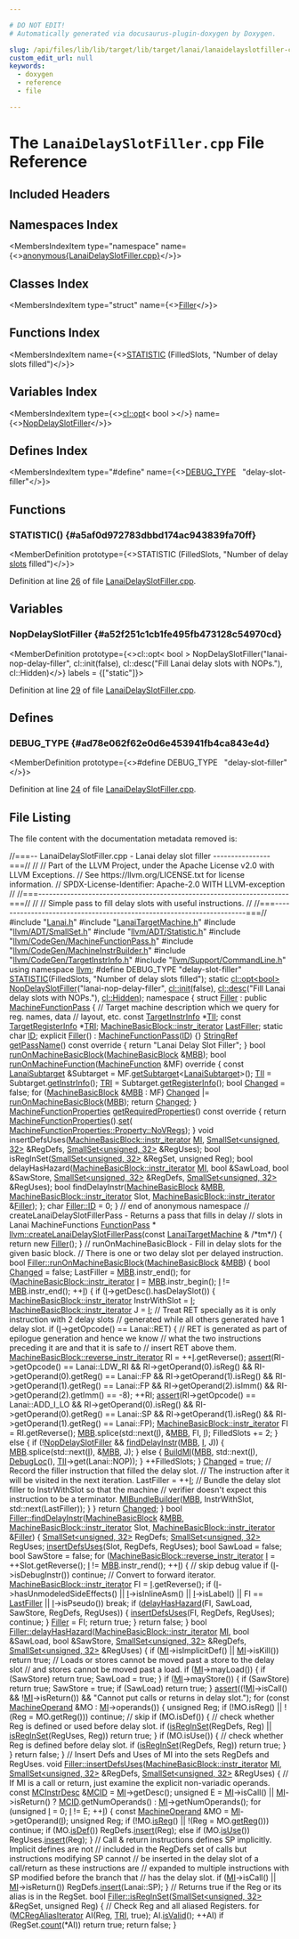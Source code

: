 ```yaml
---

# DO NOT EDIT!
# Automatically generated via docusaurus-plugin-doxygen by Doxygen.

slug: /api/files/lib/lib/target/lib/target/lanai/lanaidelayslotfiller-cpp
custom_edit_url: null
keywords:
  - doxygen
  - reference
  - file

---
```





# The `LanaiDelaySlotFiller.cpp` File Reference

<DoxygenPage pluginConfig={pluginConfig}>



## Included Headers

<IncludesList>
<IncludesListItem
  filePath="Lanai.h"
  permalink="/docs/api/files/lib/lib/target/lib/target/lanai/lanai-h"
  isLocal="true" />
<IncludesListItem
  filePath="LanaiTargetMachine.h"
  permalink="/docs/api/files/lib/lib/target/lib/target/lanai/lanaitargetmachine-h"
  isLocal="true" />
<IncludesListItem
  filePath="llvm/ADT/SmallSet.h"
  permalink="/docs/api/files/include/include/llvm/include/llvm/adt/smallset-h"
  isLocal="true" />
<IncludesListItem
  filePath="llvm/ADT/Statistic.h"
  permalink="/docs/api/files/include/include/llvm/include/llvm/adt/statistic-h"
  isLocal="true" />
<IncludesListItem
  filePath="llvm/CodeGen/MachineFunctionPass.h"
  permalink="/docs/api/files/include/include/llvm/include/llvm/codegen/machinefunctionpass-h"
  isLocal="true" />
<IncludesListItem
  filePath="llvm/CodeGen/MachineInstrBuilder.h"
  permalink="/docs/api/files/include/include/llvm/include/llvm/codegen/machineinstrbuilder-h"
  isLocal="true" />
<IncludesListItem
  filePath="llvm/CodeGen/TargetInstrInfo.h"
  permalink="/docs/api/files/include/include/llvm/include/llvm/codegen/targetinstrinfo-h"
  isLocal="true" />
<IncludesListItem
  filePath="llvm/Support/CommandLine.h"
  permalink="/docs/api/files/include/include/llvm/include/llvm/support/commandline-h"
  isLocal="true" />
</IncludesList>

## Namespaces Index

<MembersIndex>

<MembersIndexItem
  type="namespace"
  name={<><a href="/docs/api/namespaces/anonymous-lanaidelayslotfiller-cpp-">anonymous&#123;LanaiDelaySlotFiller.cpp&#125;</a></>}>
</MembersIndexItem>

</MembersIndex>

## Classes Index

<MembersIndex>

<MembersIndexItem
  type="struct"
  name={<><a href="/docs/api/structs/anonymous-namespace-lanaidelayslotfiller-cpp-/filler">Filler</a></>}>
</MembersIndexItem>

</MembersIndex>

## Functions Index

<MembersIndex>

<MembersIndexItem
  name={<><a href="#a5af0d972783dbbd174ac943839fa70ff">STATISTIC</a> (FilledSlots, &quot;Number of delay slots filled&quot;)</>}>
</MembersIndexItem>

</MembersIndex>

## Variables Index

<MembersIndex>

<MembersIndexItem
  type={<><a href="/docs/api/classes/llvm/cl/opt">cl::opt</a>&lt; bool &gt;</>}
  name={<><a href="#a52f251c1cb1fe495fb473128c54970cd">NopDelaySlotFiller</a></>}>
</MembersIndexItem>

</MembersIndex>

## Defines Index

<MembersIndex>

<MembersIndexItem
  type="#define"
  name={<><a href="#ad78e062f62e0d6e453941fb4ca843e4d">DEBUG&#95;TYPE</a>&nbsp;&nbsp;&nbsp;&quot;delay-slot-filler&quot;</>}>
</MembersIndexItem>

</MembersIndex>


<SectionDefinition>

## Functions

### STATISTIC() {#a5af0d972783dbbd174ac943839fa70ff}

<MemberDefinition
  prototype={<>STATISTIC (FilledSlots, &quot;Number of delay <a href="/docs/api/files/lib/lib/codegen/stackcoloring-cpp/#ad95860b0cf8da9d86f5683f19fafbb32">slots</a> filled&quot;)</>}>

Definition at line <a href="#l00026">26</a> of file <a href="/docs/api/files/lib/lib/target/lib/target/lanai/lanaidelayslotfiller-cpp">LanaiDelaySlotFiller.cpp</a>.
</MemberDefinition>

</SectionDefinition>

<SectionDefinition>

## Variables

### NopDelaySlotFiller {#a52f251c1cb1fe495fb473128c54970cd}

<MemberDefinition
  prototype={<>cl::opt&lt; bool &gt; NopDelaySlotFiller(&quot;lanai-nop-delay-filler&quot;, cl::init(false), cl::desc(&quot;Fill Lanai delay slots with NOPs.&quot;), cl::Hidden)</>}
  labels = {["static"]}>

Definition at line <a href="#l00029">29</a> of file <a href="/docs/api/files/lib/lib/target/lib/target/lanai/lanaidelayslotfiller-cpp">LanaiDelaySlotFiller.cpp</a>.
</MemberDefinition>

</SectionDefinition>

<SectionDefinition>

## Defines

### DEBUG&#95;TYPE {#ad78e062f62e0d6e453941fb4ca843e4d}

<MemberDefinition
  prototype={<>#define DEBUG&#95;TYPE&nbsp;&nbsp;&nbsp;&quot;delay-slot-filler&quot;</>}>

Definition at line <a href="#l00024">24</a> of file <a href="/docs/api/files/lib/lib/target/lib/target/lanai/lanaidelayslotfiller-cpp">LanaiDelaySlotFiller.cpp</a>.
</MemberDefinition>

</SectionDefinition>

## File Listing

The file content with the documentation metadata removed is:

<ProgramListing>

<Link id="l00001" /><CodeLine lineNumber="1"><Highlight kind="comment">//===-- LanaiDelaySlotFiller.cpp - Lanai delay slot filler ----------------===//</Highlight><Highlight kind="normal"></Highlight></CodeLine>
<Link id="l00002" /><CodeLine lineNumber="2"><Highlight kind="normal"></Highlight><Highlight kind="comment">//</Highlight><Highlight kind="normal"></Highlight></CodeLine>
<Link id="l00003" /><CodeLine lineNumber="3"><Highlight kind="normal"></Highlight><Highlight kind="comment">// Part of the LLVM Project, under the Apache License v2.0 with LLVM Exceptions.</Highlight><Highlight kind="normal"></Highlight></CodeLine>
<Link id="l00004" /><CodeLine lineNumber="4"><Highlight kind="normal"></Highlight><Highlight kind="comment">// See https://llvm.org/LICENSE.txt for license information.</Highlight><Highlight kind="normal"></Highlight></CodeLine>
<Link id="l00005" /><CodeLine lineNumber="5"><Highlight kind="normal"></Highlight><Highlight kind="comment">// SPDX-License-Identifier: Apache-2.0 WITH LLVM-exception</Highlight><Highlight kind="normal"></Highlight></CodeLine>
<Link id="l00006" /><CodeLine lineNumber="6"><Highlight kind="normal"></Highlight><Highlight kind="comment">//</Highlight><Highlight kind="normal"></Highlight></CodeLine>
<Link id="l00007" /><CodeLine lineNumber="7"><Highlight kind="normal"></Highlight><Highlight kind="comment">//===----------------------------------------------------------------------===//</Highlight><Highlight kind="normal"></Highlight></CodeLine>
<Link id="l00008" /><CodeLine lineNumber="8"><Highlight kind="normal"></Highlight><Highlight kind="comment">//</Highlight><Highlight kind="normal"></Highlight></CodeLine>
<Link id="l00009" /><CodeLine lineNumber="9"><Highlight kind="normal"></Highlight><Highlight kind="comment">// Simple pass to fill delay slots with useful instructions.</Highlight><Highlight kind="normal"></Highlight></CodeLine>
<Link id="l00010" /><CodeLine lineNumber="10"><Highlight kind="normal"></Highlight><Highlight kind="comment">//</Highlight><Highlight kind="normal"></Highlight></CodeLine>
<Link id="l00011" /><CodeLine lineNumber="11"><Highlight kind="normal"></Highlight><Highlight kind="comment">//===----------------------------------------------------------------------===//</Highlight><Highlight kind="normal"></Highlight></CodeLine>
<Link id="l00012" /><CodeLine lineNumber="12"><Highlight kind="normal"></Highlight></CodeLine>
<Link id="l00013" /><CodeLine lineNumber="13"><Highlight kind="normal"></Highlight><Highlight kind="preprocessor">#include &quot;<a href="/docs/api/files/lib/lib/target/lib/target/lanai/lanai-h">Lanai.h</a>&quot;</Highlight><Highlight kind="normal"></Highlight></CodeLine>
<Link id="l00014" /><CodeLine lineNumber="14"><Highlight kind="normal"></Highlight><Highlight kind="preprocessor">#include &quot;<a href="/docs/api/files/lib/lib/target/lib/target/lanai/lanaitargetmachine-h">LanaiTargetMachine.h</a>&quot;</Highlight><Highlight kind="normal"></Highlight></CodeLine>
<Link id="l00015" /><CodeLine lineNumber="15"><Highlight kind="normal"></Highlight><Highlight kind="preprocessor">#include &quot;<a href="/docs/api/files/include/include/llvm/include/llvm/adt/smallset-h">llvm/ADT/SmallSet.h</a>&quot;</Highlight><Highlight kind="normal"></Highlight></CodeLine>
<Link id="l00016" /><CodeLine lineNumber="16"><Highlight kind="normal"></Highlight><Highlight kind="preprocessor">#include &quot;<a href="/docs/api/files/include/include/llvm/include/llvm/adt/statistic-h">llvm/ADT/Statistic.h</a>&quot;</Highlight><Highlight kind="normal"></Highlight></CodeLine>
<Link id="l00017" /><CodeLine lineNumber="17"><Highlight kind="normal"></Highlight><Highlight kind="preprocessor">#include &quot;<a href="/docs/api/files/include/include/llvm/include/llvm/codegen/machinefunctionpass-h">llvm/CodeGen/MachineFunctionPass.h</a>&quot;</Highlight><Highlight kind="normal"></Highlight></CodeLine>
<Link id="l00018" /><CodeLine lineNumber="18"><Highlight kind="normal"></Highlight><Highlight kind="preprocessor">#include &quot;<a href="/docs/api/files/include/include/llvm/include/llvm/codegen/machineinstrbuilder-h">llvm/CodeGen/MachineInstrBuilder.h</a>&quot;</Highlight><Highlight kind="normal"></Highlight></CodeLine>
<Link id="l00019" /><CodeLine lineNumber="19"><Highlight kind="normal"></Highlight><Highlight kind="preprocessor">#include &quot;<a href="/docs/api/files/include/include/llvm/include/llvm/codegen/targetinstrinfo-h">llvm/CodeGen/TargetInstrInfo.h</a>&quot;</Highlight><Highlight kind="normal"></Highlight></CodeLine>
<Link id="l00020" /><CodeLine lineNumber="20"><Highlight kind="normal"></Highlight><Highlight kind="preprocessor">#include &quot;<a href="/docs/api/files/include/include/llvm/include/llvm/support/commandline-h">llvm/Support/CommandLine.h</a>&quot;</Highlight><Highlight kind="normal"></Highlight></CodeLine>
<Link id="l00021" /><CodeLine lineNumber="21"><Highlight kind="normal"></Highlight></CodeLine>
<Link id="l00022" /><CodeLine lineNumber="22"><Highlight kind="normal"></Highlight><Highlight kind="keyword">using namespace </Highlight><Highlight kind="normal"><a href="/docs/api/namespaces/llvm">llvm</a>;</Highlight></CodeLine>
<Link id="l00023" /><CodeLine lineNumber="23"><Highlight kind="normal"></Highlight></CodeLine>
<Link id="l00024" /><CodeLine lineNumber="24" lineLink="#ad78e062f62e0d6e453941fb4ca843e4d"><Highlight kind="normal"></Highlight><Highlight kind="preprocessor">#define DEBUG&#95;TYPE &quot;delay-slot-filler&quot;</Highlight><Highlight kind="normal"></Highlight></CodeLine>
<Link id="l00025" /><CodeLine lineNumber="25"><Highlight kind="normal"></Highlight></CodeLine>
<Link id="l00026" /><CodeLine lineNumber="26" lineLink="#a5af0d972783dbbd174ac943839fa70ff"><Highlight kind="normal"><a href="/docs/api/files/include/include/llvm/include/llvm/adt/statistic-h/#ad6117415b93e5675d5a6c8e1855b3b2f">STATISTIC</a>(FilledSlots, </Highlight><Highlight kind="stringliteral">&quot;Number of delay slots filled&quot;</Highlight><Highlight kind="normal">);</Highlight></CodeLine>
<Link id="l00027" /><CodeLine lineNumber="27"><Highlight kind="normal"></Highlight></CodeLine>
<Link id="l00028" /><CodeLine lineNumber="28"><Highlight kind="normal"></Highlight><Highlight kind="keyword">static</Highlight><Highlight kind="normal"> <a href="/docs/api/classes/llvm/cl/opt">cl::opt&lt;bool&gt;</a></Highlight></CodeLine>
<Link id="l00029" /><CodeLine lineNumber="29" lineLink="#a52f251c1cb1fe495fb473128c54970cd"><Highlight kind="normal">    <a href="#a52f251c1cb1fe495fb473128c54970cd">NopDelaySlotFiller</a>(</Highlight><Highlight kind="stringliteral">&quot;lanai-nop-delay-filler&quot;</Highlight><Highlight kind="normal">, <a href="/docs/api/namespaces/llvm/cl/#ac12e6a8f3a1b511f0dee2ed6de0ae806">cl::init</a>(</Highlight><Highlight kind="keyword">false</Highlight><Highlight kind="normal">),</Highlight></CodeLine>
<Link id="l00030" /><CodeLine lineNumber="30"><Highlight kind="normal">                       <a href="/docs/api/structs/llvm/cl/desc">cl::desc</a>(</Highlight><Highlight kind="stringliteral">&quot;Fill Lanai delay slots with NOPs.&quot;</Highlight><Highlight kind="normal">),</Highlight></CodeLine>
<Link id="l00031" /><CodeLine lineNumber="31"><Highlight kind="normal">                       <a href="/docs/api/namespaces/llvm/cl/#a68075925a54790e71ca790e1d4f21a40a263ac008d8d31f13ce460395fc4cf7e6">cl::Hidden</a>);</Highlight></CodeLine>
<Link id="l00032" /><CodeLine lineNumber="32"><Highlight kind="normal"></Highlight></CodeLine>
<Link id="l00033" /><CodeLine lineNumber="33" lineLink="/docs/api/namespaces/anonymous-lanaidelayslotfiller-cpp-"><Highlight kind="normal"></Highlight><Highlight kind="keyword">namespace </Highlight><Highlight kind="normal">&#123;</Highlight></CodeLine>
<Link id="l00034" /><CodeLine lineNumber="34" lineLink="/docs/api/structs/anonymous-namespace-lanaidelayslotfiller-cpp-/filler"><Highlight kind="normal"></Highlight><Highlight kind="keyword">struct </Highlight><Highlight kind="normal"><a href="/docs/api/structs/anonymous-namespace-lanaidelayslotfiller-cpp-/filler/#aecc0aa71e7fd76a5541d6c095574bd4a">Filler</a> : </Highlight><Highlight kind="keyword">public</Highlight><Highlight kind="normal"> <a href="/docs/api/classes/llvm/machinefunctionpass/#a29c81d2386f4a727c6d33413807530c8">MachineFunctionPass</a> &#123;</Highlight></CodeLine>
<Link id="l00035" /><CodeLine lineNumber="35"><Highlight kind="normal">  </Highlight><Highlight kind="comment">// Target machine description which we query for reg. names, data</Highlight><Highlight kind="normal"></Highlight></CodeLine>
<Link id="l00036" /><CodeLine lineNumber="36"><Highlight kind="normal">  </Highlight><Highlight kind="comment">// layout, etc.</Highlight><Highlight kind="normal"></Highlight></CodeLine>
<Link id="l00037" /><CodeLine lineNumber="37" lineLink="/docs/api/structs/anonymous-namespace-lanaidelayslotfiller-cpp-/filler/#a2ddb9687c13ecd7e4f4e44212ee31dcd"><Highlight kind="normal">  </Highlight><Highlight kind="keyword">const</Highlight><Highlight kind="normal"> <a href="/docs/api/classes/llvm/targetinstrinfo">TargetInstrInfo</a> &#42;<a href="/docs/api/structs/anonymous-namespace-lanaidelayslotfiller-cpp-/filler/#a2ddb9687c13ecd7e4f4e44212ee31dcd">TII</a>;</Highlight></CodeLine>
<Link id="l00038" /><CodeLine lineNumber="38" lineLink="/docs/api/structs/anonymous-namespace-lanaidelayslotfiller-cpp-/filler/#abb42aee7f1174988098018aaaf7850c6"><Highlight kind="normal">  </Highlight><Highlight kind="keyword">const</Highlight><Highlight kind="normal"> <a href="/docs/api/classes/llvm/targetregisterinfo">TargetRegisterInfo</a> &#42;<a href="/docs/api/structs/anonymous-namespace-lanaidelayslotfiller-cpp-/filler/#abb42aee7f1174988098018aaaf7850c6">TRI</a>;</Highlight></CodeLine>
<Link id="l00039" /><CodeLine lineNumber="39" lineLink="/docs/api/structs/anonymous-namespace-lanaidelayslotfiller-cpp-/filler/#a832c8dc74665d66f3b7032757a453d93"><Highlight kind="normal">  <a href="/docs/api/classes/llvm/machinebasicblock/#ab6395548cae73865213e279ae461db54">MachineBasicBlock::instr&#95;iterator</a> <a href="/docs/api/structs/anonymous-namespace-lanaidelayslotfiller-cpp-/filler/#a832c8dc74665d66f3b7032757a453d93">LastFiller</a>;</Highlight></CodeLine>
<Link id="l00040" /><CodeLine lineNumber="40"><Highlight kind="normal"></Highlight></CodeLine>
<Link id="l00041" /><CodeLine lineNumber="41" lineLink="/docs/api/structs/anonymous-namespace-lanaidelayslotfiller-cpp-/filler/#a5956bf5215cb9ec1b78a2201620e5472"><Highlight kind="normal">  </Highlight><Highlight kind="keyword">static</Highlight><Highlight kind="normal"> </Highlight><Highlight kind="keywordtype">char</Highlight><Highlight kind="normal"> <a href="/docs/api/structs/anonymous-namespace-lanaidelayslotfiller-cpp-/filler/#a5956bf5215cb9ec1b78a2201620e5472">ID</a>;</Highlight></CodeLine>
<Link id="l00042" /><CodeLine lineNumber="42" lineLink="/docs/api/structs/anonymous-namespace-lanaidelayslotfiller-cpp-/filler/#aecc0aa71e7fd76a5541d6c095574bd4a"><Highlight kind="normal">  </Highlight><Highlight kind="keyword">explicit</Highlight><Highlight kind="normal"> <a href="/docs/api/structs/anonymous-namespace-lanaidelayslotfiller-cpp-/filler/#aecc0aa71e7fd76a5541d6c095574bd4a">Filler</a>() : <a href="/docs/api/classes/llvm/machinefunctionpass/#a29c81d2386f4a727c6d33413807530c8">MachineFunctionPass</a>(<a href="/docs/api/structs/anonymous-namespace-lanaidelayslotfiller-cpp-/filler/#a5956bf5215cb9ec1b78a2201620e5472">ID</a>) &#123;&#125;</Highlight></CodeLine>
<Link id="l00043" /><CodeLine lineNumber="43"><Highlight kind="normal"></Highlight></CodeLine>
<Link id="l00044" /><CodeLine lineNumber="44" lineLink="/docs/api/structs/anonymous-namespace-lanaidelayslotfiller-cpp-/filler/#acda55da68b503254e8d6459aa96ad409"><Highlight kind="normal">  <a href="/docs/api/classes/llvm/stringref">StringRef</a> <a href="/docs/api/structs/anonymous-namespace-lanaidelayslotfiller-cpp-/filler/#acda55da68b503254e8d6459aa96ad409">getPassName</a>()</Highlight><Highlight kind="keyword"> const override </Highlight><Highlight kind="normal">&#123; </Highlight><Highlight kind="keywordflow">return</Highlight><Highlight kind="normal"> </Highlight><Highlight kind="stringliteral">&quot;Lanai Delay Slot Filler&quot;</Highlight><Highlight kind="normal">; &#125;</Highlight></CodeLine>
<Link id="l00045" /><CodeLine lineNumber="45"><Highlight kind="normal"></Highlight></CodeLine>
<Link id="l00046" /><CodeLine lineNumber="46" lineLink="/docs/api/structs/anonymous-namespace-lanaidelayslotfiller-cpp-/filler/#ad3c882c0fe4c6f653e386a5b3a940020"><Highlight kind="normal">  </Highlight><Highlight kind="keywordtype">bool</Highlight><Highlight kind="normal"> <a href="/docs/api/structs/anonymous-namespace-lanaidelayslotfiller-cpp-/filler/#ad3c882c0fe4c6f653e386a5b3a940020">runOnMachineBasicBlock</a>(<a href="/docs/api/classes/llvm/machinebasicblock">MachineBasicBlock</a> &amp;<a href="/docs/api/files/lib/lib/target/lib/target/arm/armslshardening-cpp/#a5958512eae2979bd2eb383977996a600">MBB</a>);</Highlight></CodeLine>
<Link id="l00047" /><CodeLine lineNumber="47"><Highlight kind="normal"></Highlight></CodeLine>
<Link id="l00048" /><CodeLine lineNumber="48" lineLink="/docs/api/structs/anonymous-namespace-lanaidelayslotfiller-cpp-/filler/#aed9caa603430c6ba47927f857c5be7d8"><Highlight kind="normal">  </Highlight><Highlight kind="keywordtype">bool</Highlight><Highlight kind="normal"> <a href="/docs/api/structs/anonymous-namespace-lanaidelayslotfiller-cpp-/filler/#aed9caa603430c6ba47927f857c5be7d8">runOnMachineFunction</a>(<a href="/docs/api/classes/llvm/machinefunction">MachineFunction</a> &amp;MF)</Highlight><Highlight kind="keyword"> override </Highlight><Highlight kind="normal">&#123;</Highlight></CodeLine>
<Link id="l00049" /><CodeLine lineNumber="49"><Highlight kind="normal">    </Highlight><Highlight kind="keyword">const</Highlight><Highlight kind="normal"> <a href="/docs/api/classes/llvm/lanaisubtarget">LanaiSubtarget</a> &amp;Subtarget = MF.<a href="/docs/api/classes/llvm/machinefunction/#a3825368aca2bc1550d173660df4da6a6">getSubtarget</a>&lt;<a href="/docs/api/classes/llvm/lanaisubtarget">LanaiSubtarget</a>&gt;();</Highlight></CodeLine>
<Link id="l00050" /><CodeLine lineNumber="50"><Highlight kind="normal">    <a href="/docs/api/structs/anonymous-namespace-lanaidelayslotfiller-cpp-/filler/#a2ddb9687c13ecd7e4f4e44212ee31dcd">TII</a> = Subtarget.<a href="/docs/api/classes/llvm/lanaisubtarget/#a7e13656412731980d94152e3a7e428d6">getInstrInfo</a>();</Highlight></CodeLine>
<Link id="l00051" /><CodeLine lineNumber="51"><Highlight kind="normal">    <a href="/docs/api/structs/anonymous-namespace-lanaidelayslotfiller-cpp-/filler/#abb42aee7f1174988098018aaaf7850c6">TRI</a> = Subtarget.<a href="/docs/api/classes/llvm/lanaisubtarget/#a5d740bc25d0c54eb72015ccc8b082e53">getRegisterInfo</a>();</Highlight></CodeLine>
<Link id="l00052" /><CodeLine lineNumber="52"><Highlight kind="normal"></Highlight></CodeLine>
<Link id="l00053" /><CodeLine lineNumber="53"><Highlight kind="normal">    </Highlight><Highlight kind="keywordtype">bool</Highlight><Highlight kind="normal"> <a href="/docs/api/groups/arcopt/#gaa57b1a4e6a1c79233913139635169cf1">Changed</a> = </Highlight><Highlight kind="keyword">false</Highlight><Highlight kind="normal">;</Highlight></CodeLine>
<Link id="l00054" /><CodeLine lineNumber="54"><Highlight kind="normal">    </Highlight><Highlight kind="keywordflow">for</Highlight><Highlight kind="normal"> (<a href="/docs/api/classes/llvm/machinebasicblock">MachineBasicBlock</a> &amp;<a href="/docs/api/files/lib/lib/target/lib/target/arm/armslshardening-cpp/#a5958512eae2979bd2eb383977996a600">MBB</a> : MF)</Highlight></CodeLine>
<Link id="l00055" /><CodeLine lineNumber="55"><Highlight kind="normal">      <a href="/docs/api/groups/arcopt/#gaa57b1a4e6a1c79233913139635169cf1">Changed</a> |= <a href="/docs/api/structs/anonymous-namespace-lanaidelayslotfiller-cpp-/filler/#ad3c882c0fe4c6f653e386a5b3a940020">runOnMachineBasicBlock</a>(<a href="/docs/api/files/lib/lib/target/lib/target/arm/armslshardening-cpp/#a5958512eae2979bd2eb383977996a600">MBB</a>);</Highlight></CodeLine>
<Link id="l00056" /><CodeLine lineNumber="56"><Highlight kind="normal">    </Highlight><Highlight kind="keywordflow">return</Highlight><Highlight kind="normal"> <a href="/docs/api/groups/arcopt/#gaa57b1a4e6a1c79233913139635169cf1">Changed</a>;</Highlight></CodeLine>
<Link id="l00057" /><CodeLine lineNumber="57"><Highlight kind="normal">  &#125;</Highlight></CodeLine>
<Link id="l00058" /><CodeLine lineNumber="58"><Highlight kind="normal"></Highlight></CodeLine>
<Link id="l00059" /><CodeLine lineNumber="59" lineLink="/docs/api/structs/anonymous-namespace-lanaidelayslotfiller-cpp-/filler/#a3e40f7a3f113c9b8786ed5f3aa57a1f7"><Highlight kind="normal">  <a href="/docs/api/classes/llvm/machinefunctionproperties">MachineFunctionProperties</a> <a href="/docs/api/structs/anonymous-namespace-lanaidelayslotfiller-cpp-/filler/#a3e40f7a3f113c9b8786ed5f3aa57a1f7">getRequiredProperties</a>()</Highlight><Highlight kind="keyword"> const override </Highlight><Highlight kind="normal">&#123;</Highlight></CodeLine>
<Link id="l00060" /><CodeLine lineNumber="60"><Highlight kind="normal">    </Highlight><Highlight kind="keywordflow">return</Highlight><Highlight kind="normal"> <a href="/docs/api/classes/llvm/machinefunctionproperties">MachineFunctionProperties</a>().<a href="/docs/api/classes/llvm/machinefunctionproperties/#aa7780563d7ca260d0ae67d957b56427f">set</a>(</Highlight></CodeLine>
<Link id="l00061" /><CodeLine lineNumber="61"><Highlight kind="normal">        <a href="/docs/api/classes/llvm/machinefunctionproperties/#ad85237c6c667e4713efe8921e9c32ac1a72f7d830dd5ddb30f06d8e9639558ac3">MachineFunctionProperties::Property::NoVRegs</a>);</Highlight></CodeLine>
<Link id="l00062" /><CodeLine lineNumber="62"><Highlight kind="normal">  &#125;</Highlight></CodeLine>
<Link id="l00063" /><CodeLine lineNumber="63"><Highlight kind="normal"></Highlight></CodeLine>
<Link id="l00064" /><CodeLine lineNumber="64"><Highlight kind="normal">  </Highlight><Highlight kind="keywordtype">void</Highlight><Highlight kind="normal"> insertDefsUses(<a href="/docs/api/classes/llvm/machinebasicblock/#ab6395548cae73865213e279ae461db54">MachineBasicBlock::instr&#95;iterator</a> <a href="/docs/api/files/lib/lib/codegen/lib/codegen/globalisel/irtranslator-cpp/#abe44dfdea65b4f7e11e0a608ab708b76">MI</a>,</Highlight></CodeLine>
<Link id="l00065" /><CodeLine lineNumber="65"><Highlight kind="normal">                      <a href="/docs/api/classes/llvm/smallset">SmallSet&lt;unsigned, 32&gt;</a> &amp;RegDefs,</Highlight></CodeLine>
<Link id="l00066" /><CodeLine lineNumber="66"><Highlight kind="normal">                      <a href="/docs/api/classes/llvm/smallset">SmallSet&lt;unsigned, 32&gt;</a> &amp;RegUses);</Highlight></CodeLine>
<Link id="l00067" /><CodeLine lineNumber="67"><Highlight kind="normal"></Highlight></CodeLine>
<Link id="l00068" /><CodeLine lineNumber="68"><Highlight kind="normal">  </Highlight><Highlight kind="keywordtype">bool</Highlight><Highlight kind="normal"> isRegInSet(<a href="/docs/api/classes/llvm/smallset">SmallSet&lt;unsigned, 32&gt;</a> &amp;RegSet, </Highlight><Highlight kind="keywordtype">unsigned</Highlight><Highlight kind="normal"> Reg);</Highlight></CodeLine>
<Link id="l00069" /><CodeLine lineNumber="69"><Highlight kind="normal"></Highlight></CodeLine>
<Link id="l00070" /><CodeLine lineNumber="70"><Highlight kind="normal">  </Highlight><Highlight kind="keywordtype">bool</Highlight><Highlight kind="normal"> delayHasHazard(<a href="/docs/api/classes/llvm/machinebasicblock/#ab6395548cae73865213e279ae461db54">MachineBasicBlock::instr&#95;iterator</a> <a href="/docs/api/files/lib/lib/codegen/lib/codegen/globalisel/irtranslator-cpp/#abe44dfdea65b4f7e11e0a608ab708b76">MI</a>, </Highlight><Highlight kind="keywordtype">bool</Highlight><Highlight kind="normal"> &amp;SawLoad,</Highlight></CodeLine>
<Link id="l00071" /><CodeLine lineNumber="71"><Highlight kind="normal">                      </Highlight><Highlight kind="keywordtype">bool</Highlight><Highlight kind="normal"> &amp;SawStore, <a href="/docs/api/classes/llvm/smallset">SmallSet&lt;unsigned, 32&gt;</a> &amp;RegDefs,</Highlight></CodeLine>
<Link id="l00072" /><CodeLine lineNumber="72"><Highlight kind="normal">                      <a href="/docs/api/classes/llvm/smallset">SmallSet&lt;unsigned, 32&gt;</a> &amp;RegUses);</Highlight></CodeLine>
<Link id="l00073" /><CodeLine lineNumber="73"><Highlight kind="normal"></Highlight></CodeLine>
<Link id="l00074" /><CodeLine lineNumber="74"><Highlight kind="normal">  </Highlight><Highlight kind="keywordtype">bool</Highlight><Highlight kind="normal"> findDelayInstr(<a href="/docs/api/classes/llvm/machinebasicblock">MachineBasicBlock</a> &amp;<a href="/docs/api/files/lib/lib/target/lib/target/arm/armslshardening-cpp/#a5958512eae2979bd2eb383977996a600">MBB</a>,</Highlight></CodeLine>
<Link id="l00075" /><CodeLine lineNumber="75"><Highlight kind="normal">                      <a href="/docs/api/classes/llvm/machinebasicblock/#ab6395548cae73865213e279ae461db54">MachineBasicBlock::instr&#95;iterator</a> Slot,</Highlight></CodeLine>
<Link id="l00076" /><CodeLine lineNumber="76"><Highlight kind="normal">                      <a href="/docs/api/classes/llvm/machinebasicblock/#ab6395548cae73865213e279ae461db54">MachineBasicBlock::instr&#95;iterator</a> &amp;<a href="/docs/api/structs/anonymous-namespace-lanaidelayslotfiller-cpp-/filler">Filler</a>);</Highlight></CodeLine>
<Link id="l00077" /><CodeLine lineNumber="77"><Highlight kind="normal">&#125;;</Highlight></CodeLine>
<Link id="l00078" /><CodeLine lineNumber="78"><Highlight kind="normal"></Highlight><Highlight kind="keywordtype">char</Highlight><Highlight kind="normal"> <a href="/docs/api/structs/anonymous-namespace-lanaidelayslotfiller-cpp-/filler/#a5956bf5215cb9ec1b78a2201620e5472">Filler::ID</a> = 0;</Highlight></CodeLine>
<Link id="l00079" /><CodeLine lineNumber="79"><Highlight kind="normal">&#125; </Highlight><Highlight kind="comment">// end of anonymous namespace</Highlight><Highlight kind="normal"></Highlight></CodeLine>
<Link id="l00080" /><CodeLine lineNumber="80"><Highlight kind="normal"></Highlight></CodeLine>
<Link id="l00081" /><CodeLine lineNumber="81"><Highlight kind="normal"></Highlight><Highlight kind="comment">// createLanaiDelaySlotFillerPass - Returns a pass that fills in delay</Highlight><Highlight kind="normal"></Highlight></CodeLine>
<Link id="l00082" /><CodeLine lineNumber="82"><Highlight kind="normal"></Highlight><Highlight kind="comment">// slots in Lanai MachineFunctions</Highlight><Highlight kind="normal"></Highlight></CodeLine>
<Link id="l00083" /><CodeLine lineNumber="83"><Highlight kind="normal"><a href="/docs/api/classes/llvm/functionpass">FunctionPass</a> &#42;</Highlight></CodeLine>
<Link id="l00084" /><CodeLine lineNumber="84" lineLink="/docs/api/namespaces/llvm/#ad44e3be46591df4d708bc65cadfe6294"><Highlight kind="normal"><a href="/docs/api/namespaces/llvm/#ad44e3be46591df4d708bc65cadfe6294">llvm::createLanaiDelaySlotFillerPass</a>(</Highlight><Highlight kind="keyword">const</Highlight><Highlight kind="normal"> <a href="/docs/api/classes/llvm/lanaitargetmachine">LanaiTargetMachine</a> &amp; </Highlight><Highlight kind="comment">/&#42;tm&#42;/</Highlight><Highlight kind="normal">) &#123;</Highlight></CodeLine>
<Link id="l00085" /><CodeLine lineNumber="85"><Highlight kind="normal">  </Highlight><Highlight kind="keywordflow">return</Highlight><Highlight kind="normal"> </Highlight><Highlight kind="keyword">new</Highlight><Highlight kind="normal"> <a href="/docs/api/structs/anonymous-namespace-lanaidelayslotfiller-cpp-/filler/#aecc0aa71e7fd76a5541d6c095574bd4a">Filler</a>();</Highlight></CodeLine>
<Link id="l00086" /><CodeLine lineNumber="86"><Highlight kind="normal">&#125;</Highlight></CodeLine>
<Link id="l00087" /><CodeLine lineNumber="87"><Highlight kind="normal"></Highlight></CodeLine>
<Link id="l00088" /><CodeLine lineNumber="88"><Highlight kind="normal"></Highlight><Highlight kind="comment">// runOnMachineBasicBlock - Fill in delay slots for the given basic block.</Highlight><Highlight kind="normal"></Highlight></CodeLine>
<Link id="l00089" /><CodeLine lineNumber="89"><Highlight kind="normal"></Highlight><Highlight kind="comment">// There is one or two delay slot per delayed instruction.</Highlight><Highlight kind="normal"></Highlight></CodeLine>
<Link id="l00090" /><CodeLine lineNumber="90" lineLink="/docs/api/structs/anonymous-namespace-delayslotfiller-cpp-/filler/#a9baf04614027589b987401d1e952826d"><Highlight kind="normal"></Highlight><Highlight kind="keywordtype">bool</Highlight><Highlight kind="normal"> <a href="/docs/api/structs/anonymous-namespace-lanaidelayslotfiller-cpp-/filler/#ad3c882c0fe4c6f653e386a5b3a940020">Filler::runOnMachineBasicBlock</a>(<a href="/docs/api/classes/llvm/machinebasicblock">MachineBasicBlock</a> &amp;<a href="/docs/api/files/lib/lib/target/lib/target/arm/armslshardening-cpp/#a5958512eae2979bd2eb383977996a600">MBB</a>) &#123;</Highlight></CodeLine>
<Link id="l00091" /><CodeLine lineNumber="91"><Highlight kind="normal">  </Highlight><Highlight kind="keywordtype">bool</Highlight><Highlight kind="normal"> <a href="/docs/api/groups/arcopt/#gaa57b1a4e6a1c79233913139635169cf1">Changed</a> = </Highlight><Highlight kind="keyword">false</Highlight><Highlight kind="normal">;</Highlight></CodeLine>
<Link id="l00092" /><CodeLine lineNumber="92"><Highlight kind="normal">  LastFiller = <a href="/docs/api/files/lib/lib/target/lib/target/arm/armslshardening-cpp/#a5958512eae2979bd2eb383977996a600">MBB</a>.instr&#95;end();</Highlight></CodeLine>
<Link id="l00093" /><CodeLine lineNumber="93"><Highlight kind="normal"></Highlight></CodeLine>
<Link id="l00094" /><CodeLine lineNumber="94"><Highlight kind="normal">  </Highlight><Highlight kind="keywordflow">for</Highlight><Highlight kind="normal"> (<a href="/docs/api/classes/llvm/machinebasicblock/#ab6395548cae73865213e279ae461db54">MachineBasicBlock::instr&#95;iterator</a> <a href="/docs/api/files/lib/lib/support/md5-cpp/#ac0eafdc9ee161b71e7af98af736952fd">I</a> = <a href="/docs/api/files/lib/lib/target/lib/target/arm/armslshardening-cpp/#a5958512eae2979bd2eb383977996a600">MBB</a>.instr&#95;begin();</Highlight></CodeLine>
<Link id="l00095" /><CodeLine lineNumber="95"><Highlight kind="normal">       <a href="/docs/api/files/lib/lib/support/md5-cpp/#ac0eafdc9ee161b71e7af98af736952fd">I</a> != <a href="/docs/api/files/lib/lib/target/lib/target/arm/armslshardening-cpp/#a5958512eae2979bd2eb383977996a600">MBB</a>.instr&#95;end(); ++<a href="/docs/api/files/lib/lib/support/md5-cpp/#ac0eafdc9ee161b71e7af98af736952fd">I</a>) &#123;</Highlight></CodeLine>
<Link id="l00096" /><CodeLine lineNumber="96"><Highlight kind="normal">    </Highlight><Highlight kind="keywordflow">if</Highlight><Highlight kind="normal"> (<a href="/docs/api/files/lib/lib/support/md5-cpp/#ac0eafdc9ee161b71e7af98af736952fd">I</a>-&gt;getDesc().hasDelaySlot()) &#123;</Highlight></CodeLine>
<Link id="l00097" /><CodeLine lineNumber="97"><Highlight kind="normal">      <a href="/docs/api/classes/llvm/machinebasicblock/#ab6395548cae73865213e279ae461db54">MachineBasicBlock::instr&#95;iterator</a> InstrWithSlot = <a href="/docs/api/files/lib/lib/support/md5-cpp/#ac0eafdc9ee161b71e7af98af736952fd">I</a>;</Highlight></CodeLine>
<Link id="l00098" /><CodeLine lineNumber="98"><Highlight kind="normal">      <a href="/docs/api/classes/llvm/machinebasicblock/#ab6395548cae73865213e279ae461db54">MachineBasicBlock::instr&#95;iterator</a> J = <a href="/docs/api/files/lib/lib/support/md5-cpp/#ac0eafdc9ee161b71e7af98af736952fd">I</a>;</Highlight></CodeLine>
<Link id="l00099" /><CodeLine lineNumber="99"><Highlight kind="normal"></Highlight></CodeLine>
<Link id="l00100" /><CodeLine lineNumber="100"><Highlight kind="normal">      </Highlight><Highlight kind="comment">// Treat RET specially as it is only instruction with 2 delay slots</Highlight><Highlight kind="normal"></Highlight></CodeLine>
<Link id="l00101" /><CodeLine lineNumber="101"><Highlight kind="normal">      </Highlight><Highlight kind="comment">// generated while all others generated have 1 delay slot.</Highlight><Highlight kind="normal"></Highlight></CodeLine>
<Link id="l00102" /><CodeLine lineNumber="102"><Highlight kind="normal">      </Highlight><Highlight kind="keywordflow">if</Highlight><Highlight kind="normal"> (<a href="/docs/api/files/lib/lib/support/md5-cpp/#ac0eafdc9ee161b71e7af98af736952fd">I</a>-&gt;getOpcode() == Lanai::RET) &#123;</Highlight></CodeLine>
<Link id="l00103" /><CodeLine lineNumber="103"><Highlight kind="normal">        </Highlight><Highlight kind="comment">// RET is generated as part of epilogue generation and hence we know</Highlight><Highlight kind="normal"></Highlight></CodeLine>
<Link id="l00104" /><CodeLine lineNumber="104"><Highlight kind="normal">        </Highlight><Highlight kind="comment">// what the two instructions preceding it are and that it is safe to</Highlight><Highlight kind="normal"></Highlight></CodeLine>
<Link id="l00105" /><CodeLine lineNumber="105"><Highlight kind="normal">        </Highlight><Highlight kind="comment">// insert RET above them.</Highlight><Highlight kind="normal"></Highlight></CodeLine>
<Link id="l00106" /><CodeLine lineNumber="106"><Highlight kind="normal">        <a href="/docs/api/classes/llvm/machinebasicblock/#afde32735260c30997acd66990e80a320">MachineBasicBlock::reverse&#95;instr&#95;iterator</a> RI = ++<a href="/docs/api/files/lib/lib/support/md5-cpp/#ac0eafdc9ee161b71e7af98af736952fd">I</a>.getReverse();</Highlight></CodeLine>
<Link id="l00107" /><CodeLine lineNumber="107"><Highlight kind="normal">        <a href="/docs/api/files/lib/lib/target/lib/target/amdgpu/silowercontrolflow-cpp/#a4868c5d81c5ccc98c47aeab6244346a0">assert</a>(RI-&gt;getOpcode() == Lanai::LDW&#95;RI &amp;&amp; RI-&gt;getOperand(0).isReg() &amp;&amp;</Highlight></CodeLine>
<Link id="l00108" /><CodeLine lineNumber="108"><Highlight kind="normal">               RI-&gt;getOperand(0).getReg() == Lanai::FP &amp;&amp;</Highlight></CodeLine>
<Link id="l00109" /><CodeLine lineNumber="109"><Highlight kind="normal">               RI-&gt;getOperand(1).isReg() &amp;&amp;</Highlight></CodeLine>
<Link id="l00110" /><CodeLine lineNumber="110"><Highlight kind="normal">               RI-&gt;getOperand(1).getReg() == Lanai::FP &amp;&amp;</Highlight></CodeLine>
<Link id="l00111" /><CodeLine lineNumber="111"><Highlight kind="normal">               RI-&gt;getOperand(2).isImm() &amp;&amp; RI-&gt;getOperand(2).getImm() == -8);</Highlight></CodeLine>
<Link id="l00112" /><CodeLine lineNumber="112"><Highlight kind="normal">        ++RI;</Highlight></CodeLine>
<Link id="l00113" /><CodeLine lineNumber="113"><Highlight kind="normal">        <a href="/docs/api/files/lib/lib/target/lib/target/amdgpu/silowercontrolflow-cpp/#a4868c5d81c5ccc98c47aeab6244346a0">assert</a>(RI-&gt;getOpcode() == Lanai::ADD&#95;I&#95;LO &amp;&amp;</Highlight></CodeLine>
<Link id="l00114" /><CodeLine lineNumber="114"><Highlight kind="normal">               RI-&gt;getOperand(0).isReg() &amp;&amp;</Highlight></CodeLine>
<Link id="l00115" /><CodeLine lineNumber="115"><Highlight kind="normal">               RI-&gt;getOperand(0).getReg() == Lanai::SP &amp;&amp;</Highlight></CodeLine>
<Link id="l00116" /><CodeLine lineNumber="116"><Highlight kind="normal">               RI-&gt;getOperand(1).isReg() &amp;&amp;</Highlight></CodeLine>
<Link id="l00117" /><CodeLine lineNumber="117"><Highlight kind="normal">               RI-&gt;getOperand(1).getReg() == Lanai::FP);</Highlight></CodeLine>
<Link id="l00118" /><CodeLine lineNumber="118"><Highlight kind="normal">        <a href="/docs/api/classes/llvm/machinebasicblock/#ab6395548cae73865213e279ae461db54">MachineBasicBlock::instr&#95;iterator</a> FI = RI.getReverse();</Highlight></CodeLine>
<Link id="l00119" /><CodeLine lineNumber="119"><Highlight kind="normal">        <a href="/docs/api/files/lib/lib/target/lib/target/arm/armslshardening-cpp/#a5958512eae2979bd2eb383977996a600">MBB</a>.splice(std::next(<a href="/docs/api/files/lib/lib/support/md5-cpp/#ac0eafdc9ee161b71e7af98af736952fd">I</a>), &amp;<a href="/docs/api/files/lib/lib/target/lib/target/arm/armslshardening-cpp/#a5958512eae2979bd2eb383977996a600">MBB</a>, FI, <a href="/docs/api/files/lib/lib/support/md5-cpp/#ac0eafdc9ee161b71e7af98af736952fd">I</a>);</Highlight></CodeLine>
<Link id="l00120" /><CodeLine lineNumber="120"><Highlight kind="normal">        FilledSlots += 2;</Highlight></CodeLine>
<Link id="l00121" /><CodeLine lineNumber="121"><Highlight kind="normal">      &#125; </Highlight><Highlight kind="keywordflow">else</Highlight><Highlight kind="normal"> &#123;</Highlight></CodeLine>
<Link id="l00122" /><CodeLine lineNumber="122"><Highlight kind="normal">        </Highlight><Highlight kind="keywordflow">if</Highlight><Highlight kind="normal"> (!<a href="#a52f251c1cb1fe495fb473128c54970cd">NopDelaySlotFiller</a> &amp;&amp; <a href="/docs/api/structs/anonymous-namespace-lanaidelayslotfiller-cpp-/filler/#a887f26859fdf1fa3f8360bef4fe1252a">findDelayInstr</a>(<a href="/docs/api/files/lib/lib/target/lib/target/arm/armslshardening-cpp/#a5958512eae2979bd2eb383977996a600">MBB</a>, <a href="/docs/api/files/lib/lib/support/md5-cpp/#ac0eafdc9ee161b71e7af98af736952fd">I</a>, J)) &#123;</Highlight></CodeLine>
<Link id="l00123" /><CodeLine lineNumber="123"><Highlight kind="normal">          <a href="/docs/api/files/lib/lib/target/lib/target/arm/armslshardening-cpp/#a5958512eae2979bd2eb383977996a600">MBB</a>.splice(std::next(<a href="/docs/api/files/lib/lib/support/md5-cpp/#ac0eafdc9ee161b71e7af98af736952fd">I</a>), &amp;<a href="/docs/api/files/lib/lib/target/lib/target/arm/armslshardening-cpp/#a5958512eae2979bd2eb383977996a600">MBB</a>, J);</Highlight></CodeLine>
<Link id="l00124" /><CodeLine lineNumber="124"><Highlight kind="normal">        &#125; </Highlight><Highlight kind="keywordflow">else</Highlight><Highlight kind="normal"> &#123;</Highlight></CodeLine>
<Link id="l00125" /><CodeLine lineNumber="125"><Highlight kind="normal">          <a href="/docs/api/namespaces/llvm/#a17e04afcf0c5efeb0eb6a9a45287b5e4">BuildMI</a>(<a href="/docs/api/files/lib/lib/target/lib/target/arm/armslshardening-cpp/#a5958512eae2979bd2eb383977996a600">MBB</a>, std::next(<a href="/docs/api/files/lib/lib/support/md5-cpp/#ac0eafdc9ee161b71e7af98af736952fd">I</a>), <a href="/docs/api/namespaces/llvm/dwarf-linker/#a463a58e257d5f6fb2c39eb9a2474fc24ac2e06fc138163b7095fa483616a0a47a">DebugLoc</a>(), <a href="/docs/api/files/lib/lib/target/lib/target/hexagon/hexagoncopytocombine-cpp/#a1d40004718218dbdf06b496766299101">TII</a>-&gt;get(Lanai::NOP));</Highlight></CodeLine>
<Link id="l00126" /><CodeLine lineNumber="126"><Highlight kind="normal">        &#125;</Highlight></CodeLine>
<Link id="l00127" /><CodeLine lineNumber="127"><Highlight kind="normal">        ++FilledSlots;</Highlight></CodeLine>
<Link id="l00128" /><CodeLine lineNumber="128"><Highlight kind="normal">      &#125;</Highlight></CodeLine>
<Link id="l00129" /><CodeLine lineNumber="129"><Highlight kind="normal"></Highlight></CodeLine>
<Link id="l00130" /><CodeLine lineNumber="130"><Highlight kind="normal">      <a href="/docs/api/groups/arcopt/#gaa57b1a4e6a1c79233913139635169cf1">Changed</a> = </Highlight><Highlight kind="keyword">true</Highlight><Highlight kind="normal">;</Highlight></CodeLine>
<Link id="l00131" /><CodeLine lineNumber="131"><Highlight kind="normal">      </Highlight><Highlight kind="comment">// Record the filler instruction that filled the delay slot.</Highlight><Highlight kind="normal"></Highlight></CodeLine>
<Link id="l00132" /><CodeLine lineNumber="132"><Highlight kind="normal">      </Highlight><Highlight kind="comment">// The instruction after it will be visited in the next iteration.</Highlight><Highlight kind="normal"></Highlight></CodeLine>
<Link id="l00133" /><CodeLine lineNumber="133"><Highlight kind="normal">      LastFiller = ++<a href="/docs/api/files/lib/lib/support/md5-cpp/#ac0eafdc9ee161b71e7af98af736952fd">I</a>;</Highlight></CodeLine>
<Link id="l00134" /><CodeLine lineNumber="134"><Highlight kind="normal"></Highlight></CodeLine>
<Link id="l00135" /><CodeLine lineNumber="135"><Highlight kind="normal">      </Highlight><Highlight kind="comment">// Bundle the delay slot filler to InstrWithSlot so that the machine</Highlight><Highlight kind="normal"></Highlight></CodeLine>
<Link id="l00136" /><CodeLine lineNumber="136"><Highlight kind="normal">      </Highlight><Highlight kind="comment">// verifier doesn&#39;t expect this instruction to be a terminator.</Highlight><Highlight kind="normal"></Highlight></CodeLine>
<Link id="l00137" /><CodeLine lineNumber="137"><Highlight kind="normal">      <a href="/docs/api/classes/llvm/mibundlebuilder">MIBundleBuilder</a>(<a href="/docs/api/files/lib/lib/target/lib/target/arm/armslshardening-cpp/#a5958512eae2979bd2eb383977996a600">MBB</a>, InstrWithSlot, std::next(LastFiller));</Highlight></CodeLine>
<Link id="l00138" /><CodeLine lineNumber="138"><Highlight kind="normal">    &#125;</Highlight></CodeLine>
<Link id="l00139" /><CodeLine lineNumber="139"><Highlight kind="normal">  &#125;</Highlight></CodeLine>
<Link id="l00140" /><CodeLine lineNumber="140"><Highlight kind="normal">  </Highlight><Highlight kind="keywordflow">return</Highlight><Highlight kind="normal"> <a href="/docs/api/groups/arcopt/#gaa57b1a4e6a1c79233913139635169cf1">Changed</a>;</Highlight></CodeLine>
<Link id="l00141" /><CodeLine lineNumber="141"><Highlight kind="normal">&#125;</Highlight></CodeLine>
<Link id="l00142" /><CodeLine lineNumber="142"><Highlight kind="normal"></Highlight></CodeLine>
<Link id="l00143" /><CodeLine lineNumber="143" lineLink="/docs/api/structs/anonymous-namespace-lanaidelayslotfiller-cpp-/filler/#a887f26859fdf1fa3f8360bef4fe1252a"><Highlight kind="normal"></Highlight><Highlight kind="keywordtype">bool</Highlight><Highlight kind="normal"> <a href="/docs/api/structs/anonymous-namespace-lanaidelayslotfiller-cpp-/filler/#a887f26859fdf1fa3f8360bef4fe1252a">Filler::findDelayInstr</a>(<a href="/docs/api/classes/llvm/machinebasicblock">MachineBasicBlock</a> &amp;<a href="/docs/api/files/lib/lib/target/lib/target/arm/armslshardening-cpp/#a5958512eae2979bd2eb383977996a600">MBB</a>,</Highlight></CodeLine>
<Link id="l00144" /><CodeLine lineNumber="144"><Highlight kind="normal">                            <a href="/docs/api/classes/llvm/machinebasicblock/#ab6395548cae73865213e279ae461db54">MachineBasicBlock::instr&#95;iterator</a> Slot,</Highlight></CodeLine>
<Link id="l00145" /><CodeLine lineNumber="145"><Highlight kind="normal">                            <a href="/docs/api/classes/llvm/machinebasicblock/#ab6395548cae73865213e279ae461db54">MachineBasicBlock::instr&#95;iterator</a> &amp;<a href="/docs/api/structs/anonymous-namespace-lanaidelayslotfiller-cpp-/filler/#aecc0aa71e7fd76a5541d6c095574bd4a">Filler</a>) &#123;</Highlight></CodeLine>
<Link id="l00146" /><CodeLine lineNumber="146"><Highlight kind="normal">  <a href="/docs/api/classes/llvm/smallset">SmallSet&lt;unsigned, 32&gt;</a> RegDefs;</Highlight></CodeLine>
<Link id="l00147" /><CodeLine lineNumber="147"><Highlight kind="normal">  <a href="/docs/api/classes/llvm/smallset">SmallSet&lt;unsigned, 32&gt;</a> RegUses;</Highlight></CodeLine>
<Link id="l00148" /><CodeLine lineNumber="148"><Highlight kind="normal"></Highlight></CodeLine>
<Link id="l00149" /><CodeLine lineNumber="149"><Highlight kind="normal">  <a href="/docs/api/structs/anonymous-namespace-lanaidelayslotfiller-cpp-/filler/#afca8ae34e03582f93e75d11b23cbe245">insertDefsUses</a>(Slot, RegDefs, RegUses);</Highlight></CodeLine>
<Link id="l00150" /><CodeLine lineNumber="150"><Highlight kind="normal"></Highlight></CodeLine>
<Link id="l00151" /><CodeLine lineNumber="151"><Highlight kind="normal">  </Highlight><Highlight kind="keywordtype">bool</Highlight><Highlight kind="normal"> SawLoad = </Highlight><Highlight kind="keyword">false</Highlight><Highlight kind="normal">;</Highlight></CodeLine>
<Link id="l00152" /><CodeLine lineNumber="152"><Highlight kind="normal">  </Highlight><Highlight kind="keywordtype">bool</Highlight><Highlight kind="normal"> SawStore = </Highlight><Highlight kind="keyword">false</Highlight><Highlight kind="normal">;</Highlight></CodeLine>
<Link id="l00153" /><CodeLine lineNumber="153"><Highlight kind="normal"></Highlight></CodeLine>
<Link id="l00154" /><CodeLine lineNumber="154"><Highlight kind="normal">  </Highlight><Highlight kind="keywordflow">for</Highlight><Highlight kind="normal"> (<a href="/docs/api/classes/llvm/machinebasicblock/#afde32735260c30997acd66990e80a320">MachineBasicBlock::reverse&#95;instr&#95;iterator</a> <a href="/docs/api/files/lib/lib/support/md5-cpp/#ac0eafdc9ee161b71e7af98af736952fd">I</a> = ++Slot.getReverse();</Highlight></CodeLine>
<Link id="l00155" /><CodeLine lineNumber="155"><Highlight kind="normal">       <a href="/docs/api/files/lib/lib/support/md5-cpp/#ac0eafdc9ee161b71e7af98af736952fd">I</a> != <a href="/docs/api/files/lib/lib/target/lib/target/arm/armslshardening-cpp/#a5958512eae2979bd2eb383977996a600">MBB</a>.instr&#95;rend(); ++<a href="/docs/api/files/lib/lib/support/md5-cpp/#ac0eafdc9ee161b71e7af98af736952fd">I</a>) &#123;</Highlight></CodeLine>
<Link id="l00156" /><CodeLine lineNumber="156"><Highlight kind="normal">    </Highlight><Highlight kind="comment">// skip debug value</Highlight><Highlight kind="normal"></Highlight></CodeLine>
<Link id="l00157" /><CodeLine lineNumber="157"><Highlight kind="normal">    </Highlight><Highlight kind="keywordflow">if</Highlight><Highlight kind="normal"> (<a href="/docs/api/files/lib/lib/support/md5-cpp/#ac0eafdc9ee161b71e7af98af736952fd">I</a>-&gt;isDebugInstr())</Highlight></CodeLine>
<Link id="l00158" /><CodeLine lineNumber="158"><Highlight kind="normal">      </Highlight><Highlight kind="keywordflow">continue</Highlight><Highlight kind="normal">;</Highlight></CodeLine>
<Link id="l00159" /><CodeLine lineNumber="159"><Highlight kind="normal"></Highlight></CodeLine>
<Link id="l00160" /><CodeLine lineNumber="160"><Highlight kind="normal">    </Highlight><Highlight kind="comment">// Convert to forward iterator.</Highlight><Highlight kind="normal"></Highlight></CodeLine>
<Link id="l00161" /><CodeLine lineNumber="161"><Highlight kind="normal">    <a href="/docs/api/classes/llvm/machinebasicblock/#ab6395548cae73865213e279ae461db54">MachineBasicBlock::instr&#95;iterator</a> FI = <a href="/docs/api/files/lib/lib/support/md5-cpp/#ac0eafdc9ee161b71e7af98af736952fd">I</a>.getReverse();</Highlight></CodeLine>
<Link id="l00162" /><CodeLine lineNumber="162"><Highlight kind="normal"></Highlight></CodeLine>
<Link id="l00163" /><CodeLine lineNumber="163"><Highlight kind="normal">    </Highlight><Highlight kind="keywordflow">if</Highlight><Highlight kind="normal"> (<a href="/docs/api/files/lib/lib/support/md5-cpp/#ac0eafdc9ee161b71e7af98af736952fd">I</a>-&gt;hasUnmodeledSideEffects() || <a href="/docs/api/files/lib/lib/support/md5-cpp/#ac0eafdc9ee161b71e7af98af736952fd">I</a>-&gt;isInlineAsm() || <a href="/docs/api/files/lib/lib/support/md5-cpp/#ac0eafdc9ee161b71e7af98af736952fd">I</a>-&gt;isLabel() ||</Highlight></CodeLine>
<Link id="l00164" /><CodeLine lineNumber="164"><Highlight kind="normal">        FI == <a href="/docs/api/structs/anonymous-namespace-lanaidelayslotfiller-cpp-/filler/#a832c8dc74665d66f3b7032757a453d93">LastFiller</a> || <a href="/docs/api/files/lib/lib/support/md5-cpp/#ac0eafdc9ee161b71e7af98af736952fd">I</a>-&gt;isPseudo())</Highlight></CodeLine>
<Link id="l00165" /><CodeLine lineNumber="165"><Highlight kind="normal">      </Highlight><Highlight kind="keywordflow">break</Highlight><Highlight kind="normal">;</Highlight></CodeLine>
<Link id="l00166" /><CodeLine lineNumber="166"><Highlight kind="normal"></Highlight></CodeLine>
<Link id="l00167" /><CodeLine lineNumber="167"><Highlight kind="normal">    </Highlight><Highlight kind="keywordflow">if</Highlight><Highlight kind="normal"> (<a href="/docs/api/structs/anonymous-namespace-lanaidelayslotfiller-cpp-/filler/#acdc999bd261da5eb76297341c0212b39">delayHasHazard</a>(FI, SawLoad, SawStore, RegDefs, RegUses)) &#123;</Highlight></CodeLine>
<Link id="l00168" /><CodeLine lineNumber="168"><Highlight kind="normal">      <a href="/docs/api/structs/anonymous-namespace-lanaidelayslotfiller-cpp-/filler/#afca8ae34e03582f93e75d11b23cbe245">insertDefsUses</a>(FI, RegDefs, RegUses);</Highlight></CodeLine>
<Link id="l00169" /><CodeLine lineNumber="169"><Highlight kind="normal">      </Highlight><Highlight kind="keywordflow">continue</Highlight><Highlight kind="normal">;</Highlight></CodeLine>
<Link id="l00170" /><CodeLine lineNumber="170"><Highlight kind="normal">    &#125;</Highlight></CodeLine>
<Link id="l00171" /><CodeLine lineNumber="171"><Highlight kind="normal">    <a href="/docs/api/structs/anonymous-namespace-lanaidelayslotfiller-cpp-/filler/#aecc0aa71e7fd76a5541d6c095574bd4a">Filler</a> = FI;</Highlight></CodeLine>
<Link id="l00172" /><CodeLine lineNumber="172"><Highlight kind="normal">    </Highlight><Highlight kind="keywordflow">return</Highlight><Highlight kind="normal"> </Highlight><Highlight kind="keyword">true</Highlight><Highlight kind="normal">;</Highlight></CodeLine>
<Link id="l00173" /><CodeLine lineNumber="173"><Highlight kind="normal">  &#125;</Highlight></CodeLine>
<Link id="l00174" /><CodeLine lineNumber="174"><Highlight kind="normal">  </Highlight><Highlight kind="keywordflow">return</Highlight><Highlight kind="normal"> </Highlight><Highlight kind="keyword">false</Highlight><Highlight kind="normal">;</Highlight></CodeLine>
<Link id="l00175" /><CodeLine lineNumber="175"><Highlight kind="normal">&#125;</Highlight></CodeLine>
<Link id="l00176" /><CodeLine lineNumber="176"><Highlight kind="normal"></Highlight></CodeLine>
<Link id="l00177" /><CodeLine lineNumber="177" lineLink="/docs/api/structs/anonymous-namespace-lanaidelayslotfiller-cpp-/filler/#acdc999bd261da5eb76297341c0212b39"><Highlight kind="normal"></Highlight><Highlight kind="keywordtype">bool</Highlight><Highlight kind="normal"> <a href="/docs/api/structs/anonymous-namespace-lanaidelayslotfiller-cpp-/filler/#acdc999bd261da5eb76297341c0212b39">Filler::delayHasHazard</a>(<a href="/docs/api/classes/llvm/machinebasicblock/#ab6395548cae73865213e279ae461db54">MachineBasicBlock::instr&#95;iterator</a> <a href="/docs/api/files/lib/lib/codegen/lib/codegen/globalisel/irtranslator-cpp/#abe44dfdea65b4f7e11e0a608ab708b76">MI</a>, </Highlight><Highlight kind="keywordtype">bool</Highlight><Highlight kind="normal"> &amp;SawLoad,</Highlight></CodeLine>
<Link id="l00178" /><CodeLine lineNumber="178"><Highlight kind="normal">                            </Highlight><Highlight kind="keywordtype">bool</Highlight><Highlight kind="normal"> &amp;SawStore, <a href="/docs/api/classes/llvm/smallset">SmallSet&lt;unsigned, 32&gt;</a> &amp;RegDefs,</Highlight></CodeLine>
<Link id="l00179" /><CodeLine lineNumber="179"><Highlight kind="normal">                            <a href="/docs/api/classes/llvm/smallset">SmallSet&lt;unsigned, 32&gt;</a> &amp;RegUses) &#123;</Highlight></CodeLine>
<Link id="l00180" /><CodeLine lineNumber="180"><Highlight kind="normal">  </Highlight><Highlight kind="keywordflow">if</Highlight><Highlight kind="normal"> (<a href="/docs/api/files/lib/lib/codegen/lib/codegen/globalisel/irtranslator-cpp/#abe44dfdea65b4f7e11e0a608ab708b76">MI</a>-&gt;isImplicitDef() || <a href="/docs/api/files/lib/lib/codegen/lib/codegen/globalisel/irtranslator-cpp/#abe44dfdea65b4f7e11e0a608ab708b76">MI</a>-&gt;isKill())</Highlight></CodeLine>
<Link id="l00181" /><CodeLine lineNumber="181"><Highlight kind="normal">    </Highlight><Highlight kind="keywordflow">return</Highlight><Highlight kind="normal"> </Highlight><Highlight kind="keyword">true</Highlight><Highlight kind="normal">;</Highlight></CodeLine>
<Link id="l00182" /><CodeLine lineNumber="182"><Highlight kind="normal"></Highlight></CodeLine>
<Link id="l00183" /><CodeLine lineNumber="183"><Highlight kind="normal">  </Highlight><Highlight kind="comment">// Loads or stores cannot be moved past a store to the delay slot</Highlight><Highlight kind="normal"></Highlight></CodeLine>
<Link id="l00184" /><CodeLine lineNumber="184"><Highlight kind="normal">  </Highlight><Highlight kind="comment">// and stores cannot be moved past a load.</Highlight><Highlight kind="normal"></Highlight></CodeLine>
<Link id="l00185" /><CodeLine lineNumber="185"><Highlight kind="normal">  </Highlight><Highlight kind="keywordflow">if</Highlight><Highlight kind="normal"> (<a href="/docs/api/files/lib/lib/codegen/lib/codegen/globalisel/irtranslator-cpp/#abe44dfdea65b4f7e11e0a608ab708b76">MI</a>-&gt;mayLoad()) &#123;</Highlight></CodeLine>
<Link id="l00186" /><CodeLine lineNumber="186"><Highlight kind="normal">    </Highlight><Highlight kind="keywordflow">if</Highlight><Highlight kind="normal"> (SawStore)</Highlight></CodeLine>
<Link id="l00187" /><CodeLine lineNumber="187"><Highlight kind="normal">      </Highlight><Highlight kind="keywordflow">return</Highlight><Highlight kind="normal"> </Highlight><Highlight kind="keyword">true</Highlight><Highlight kind="normal">;</Highlight></CodeLine>
<Link id="l00188" /><CodeLine lineNumber="188"><Highlight kind="normal">    SawLoad = </Highlight><Highlight kind="keyword">true</Highlight><Highlight kind="normal">;</Highlight></CodeLine>
<Link id="l00189" /><CodeLine lineNumber="189"><Highlight kind="normal">  &#125;</Highlight></CodeLine>
<Link id="l00190" /><CodeLine lineNumber="190"><Highlight kind="normal"></Highlight></CodeLine>
<Link id="l00191" /><CodeLine lineNumber="191"><Highlight kind="normal">  </Highlight><Highlight kind="keywordflow">if</Highlight><Highlight kind="normal"> (<a href="/docs/api/files/lib/lib/codegen/lib/codegen/globalisel/irtranslator-cpp/#abe44dfdea65b4f7e11e0a608ab708b76">MI</a>-&gt;mayStore()) &#123;</Highlight></CodeLine>
<Link id="l00192" /><CodeLine lineNumber="192"><Highlight kind="normal">    </Highlight><Highlight kind="keywordflow">if</Highlight><Highlight kind="normal"> (SawStore)</Highlight></CodeLine>
<Link id="l00193" /><CodeLine lineNumber="193"><Highlight kind="normal">      </Highlight><Highlight kind="keywordflow">return</Highlight><Highlight kind="normal"> </Highlight><Highlight kind="keyword">true</Highlight><Highlight kind="normal">;</Highlight></CodeLine>
<Link id="l00194" /><CodeLine lineNumber="194"><Highlight kind="normal">    SawStore = </Highlight><Highlight kind="keyword">true</Highlight><Highlight kind="normal">;</Highlight></CodeLine>
<Link id="l00195" /><CodeLine lineNumber="195"><Highlight kind="normal">    </Highlight><Highlight kind="keywordflow">if</Highlight><Highlight kind="normal"> (SawLoad)</Highlight></CodeLine>
<Link id="l00196" /><CodeLine lineNumber="196"><Highlight kind="normal">      </Highlight><Highlight kind="keywordflow">return</Highlight><Highlight kind="normal"> </Highlight><Highlight kind="keyword">true</Highlight><Highlight kind="normal">;</Highlight></CodeLine>
<Link id="l00197" /><CodeLine lineNumber="197"><Highlight kind="normal">  &#125;</Highlight></CodeLine>
<Link id="l00198" /><CodeLine lineNumber="198"><Highlight kind="normal"></Highlight></CodeLine>
<Link id="l00199" /><CodeLine lineNumber="199"><Highlight kind="normal">  <a href="/docs/api/files/lib/lib/target/lib/target/amdgpu/silowercontrolflow-cpp/#a4868c5d81c5ccc98c47aeab6244346a0">assert</a>((!<a href="/docs/api/files/lib/lib/codegen/lib/codegen/globalisel/irtranslator-cpp/#abe44dfdea65b4f7e11e0a608ab708b76">MI</a>-&gt;isCall() &amp;&amp; !<a href="/docs/api/files/lib/lib/codegen/lib/codegen/globalisel/irtranslator-cpp/#abe44dfdea65b4f7e11e0a608ab708b76">MI</a>-&gt;isReturn()) &amp;&amp;</Highlight></CodeLine>
<Link id="l00200" /><CodeLine lineNumber="200"><Highlight kind="normal">         </Highlight><Highlight kind="stringliteral">&quot;Cannot put calls or returns in delay slot.&quot;</Highlight><Highlight kind="normal">);</Highlight></CodeLine>
<Link id="l00201" /><CodeLine lineNumber="201"><Highlight kind="normal"></Highlight></CodeLine>
<Link id="l00202" /><CodeLine lineNumber="202"><Highlight kind="normal">  </Highlight><Highlight kind="keywordflow">for</Highlight><Highlight kind="normal"> (</Highlight><Highlight kind="keyword">const</Highlight><Highlight kind="normal"> <a href="/docs/api/classes/llvm/machineoperand">MachineOperand</a> &amp;MO : <a href="/docs/api/files/lib/lib/codegen/lib/codegen/globalisel/irtranslator-cpp/#abe44dfdea65b4f7e11e0a608ab708b76">MI</a>-&gt;operands()) &#123;</Highlight></CodeLine>
<Link id="l00203" /><CodeLine lineNumber="203"><Highlight kind="normal">    </Highlight><Highlight kind="keywordtype">unsigned</Highlight><Highlight kind="normal"> Reg;</Highlight></CodeLine>
<Link id="l00204" /><CodeLine lineNumber="204"><Highlight kind="normal"></Highlight></CodeLine>
<Link id="l00205" /><CodeLine lineNumber="205"><Highlight kind="normal">    </Highlight><Highlight kind="keywordflow">if</Highlight><Highlight kind="normal"> (!MO.isReg() || !(Reg = MO.getReg()))</Highlight></CodeLine>
<Link id="l00206" /><CodeLine lineNumber="206"><Highlight kind="normal">      </Highlight><Highlight kind="keywordflow">continue</Highlight><Highlight kind="normal">; </Highlight><Highlight kind="comment">// skip</Highlight><Highlight kind="normal"></Highlight></CodeLine>
<Link id="l00207" /><CodeLine lineNumber="207"><Highlight kind="normal"></Highlight></CodeLine>
<Link id="l00208" /><CodeLine lineNumber="208"><Highlight kind="normal">    </Highlight><Highlight kind="keywordflow">if</Highlight><Highlight kind="normal"> (MO.isDef()) &#123;</Highlight></CodeLine>
<Link id="l00209" /><CodeLine lineNumber="209"><Highlight kind="normal">      </Highlight><Highlight kind="comment">// check whether Reg is defined or used before delay slot.</Highlight><Highlight kind="normal"></Highlight></CodeLine>
<Link id="l00210" /><CodeLine lineNumber="210"><Highlight kind="normal">      </Highlight><Highlight kind="keywordflow">if</Highlight><Highlight kind="normal"> (<a href="/docs/api/structs/anonymous-namespace-lanaidelayslotfiller-cpp-/filler/#a72a4812c58fcd7d9724a62d3b313871d">isRegInSet</a>(RegDefs, Reg) || <a href="/docs/api/structs/anonymous-namespace-lanaidelayslotfiller-cpp-/filler/#a72a4812c58fcd7d9724a62d3b313871d">isRegInSet</a>(RegUses, Reg))</Highlight></CodeLine>
<Link id="l00211" /><CodeLine lineNumber="211"><Highlight kind="normal">        </Highlight><Highlight kind="keywordflow">return</Highlight><Highlight kind="normal"> </Highlight><Highlight kind="keyword">true</Highlight><Highlight kind="normal">;</Highlight></CodeLine>
<Link id="l00212" /><CodeLine lineNumber="212"><Highlight kind="normal">    &#125;</Highlight></CodeLine>
<Link id="l00213" /><CodeLine lineNumber="213"><Highlight kind="normal">    </Highlight><Highlight kind="keywordflow">if</Highlight><Highlight kind="normal"> (MO.isUse()) &#123;</Highlight></CodeLine>
<Link id="l00214" /><CodeLine lineNumber="214"><Highlight kind="normal">      </Highlight><Highlight kind="comment">// check whether Reg is defined before delay slot.</Highlight><Highlight kind="normal"></Highlight></CodeLine>
<Link id="l00215" /><CodeLine lineNumber="215"><Highlight kind="normal">      </Highlight><Highlight kind="keywordflow">if</Highlight><Highlight kind="normal"> (<a href="/docs/api/structs/anonymous-namespace-lanaidelayslotfiller-cpp-/filler/#a72a4812c58fcd7d9724a62d3b313871d">isRegInSet</a>(RegDefs, Reg))</Highlight></CodeLine>
<Link id="l00216" /><CodeLine lineNumber="216"><Highlight kind="normal">        </Highlight><Highlight kind="keywordflow">return</Highlight><Highlight kind="normal"> </Highlight><Highlight kind="keyword">true</Highlight><Highlight kind="normal">;</Highlight></CodeLine>
<Link id="l00217" /><CodeLine lineNumber="217"><Highlight kind="normal">    &#125;</Highlight></CodeLine>
<Link id="l00218" /><CodeLine lineNumber="218"><Highlight kind="normal">  &#125;</Highlight></CodeLine>
<Link id="l00219" /><CodeLine lineNumber="219"><Highlight kind="normal">  </Highlight><Highlight kind="keywordflow">return</Highlight><Highlight kind="normal"> </Highlight><Highlight kind="keyword">false</Highlight><Highlight kind="normal">;</Highlight></CodeLine>
<Link id="l00220" /><CodeLine lineNumber="220"><Highlight kind="normal">&#125;</Highlight></CodeLine>
<Link id="l00221" /><CodeLine lineNumber="221"><Highlight kind="normal"></Highlight></CodeLine>
<Link id="l00222" /><CodeLine lineNumber="222"><Highlight kind="normal"></Highlight><Highlight kind="comment">// Insert Defs and Uses of MI into the sets RegDefs and RegUses.</Highlight><Highlight kind="normal"></Highlight></CodeLine>
<Link id="l00223" /><CodeLine lineNumber="223" lineLink="/docs/api/structs/anonymous-namespace-lanaidelayslotfiller-cpp-/filler/#afca8ae34e03582f93e75d11b23cbe245"><Highlight kind="normal"></Highlight><Highlight kind="keywordtype">void</Highlight><Highlight kind="normal"> <a href="/docs/api/structs/anonymous-namespace-lanaidelayslotfiller-cpp-/filler/#afca8ae34e03582f93e75d11b23cbe245">Filler::insertDefsUses</a>(<a href="/docs/api/classes/llvm/machinebasicblock/#ab6395548cae73865213e279ae461db54">MachineBasicBlock::instr&#95;iterator</a> <a href="/docs/api/files/lib/lib/codegen/lib/codegen/globalisel/irtranslator-cpp/#abe44dfdea65b4f7e11e0a608ab708b76">MI</a>,</Highlight></CodeLine>
<Link id="l00224" /><CodeLine lineNumber="224"><Highlight kind="normal">                            <a href="/docs/api/classes/llvm/smallset">SmallSet&lt;unsigned, 32&gt;</a> &amp;RegDefs,</Highlight></CodeLine>
<Link id="l00225" /><CodeLine lineNumber="225"><Highlight kind="normal">                            <a href="/docs/api/classes/llvm/smallset">SmallSet&lt;unsigned, 32&gt;</a> &amp;RegUses) &#123;</Highlight></CodeLine>
<Link id="l00226" /><CodeLine lineNumber="226"><Highlight kind="normal">  </Highlight><Highlight kind="comment">// If MI is a call or return, just examine the explicit non-variadic operands.</Highlight><Highlight kind="normal"></Highlight></CodeLine>
<Link id="l00227" /><CodeLine lineNumber="227"><Highlight kind="normal">  </Highlight><Highlight kind="keyword">const</Highlight><Highlight kind="normal"> <a href="/docs/api/classes/llvm/mcinstrdesc">MCInstrDesc</a> &amp;<a href="/docs/api/namespaces/llvm/mcid">MCID</a> = <a href="/docs/api/files/lib/lib/codegen/lib/codegen/globalisel/irtranslator-cpp/#abe44dfdea65b4f7e11e0a608ab708b76">MI</a>-&gt;getDesc();</Highlight></CodeLine>
<Link id="l00228" /><CodeLine lineNumber="228"><Highlight kind="normal">  </Highlight><Highlight kind="keywordtype">unsigned</Highlight><Highlight kind="normal"> E = <a href="/docs/api/files/lib/lib/codegen/lib/codegen/globalisel/irtranslator-cpp/#abe44dfdea65b4f7e11e0a608ab708b76">MI</a>-&gt;isCall() || <a href="/docs/api/files/lib/lib/codegen/lib/codegen/globalisel/irtranslator-cpp/#abe44dfdea65b4f7e11e0a608ab708b76">MI</a>-&gt;isReturn() ? <a href="/docs/api/namespaces/llvm/mcid">MCID</a>.getNumOperands()</Highlight></CodeLine>
<Link id="l00229" /><CodeLine lineNumber="229"><Highlight kind="normal">                                              : <a href="/docs/api/files/lib/lib/codegen/lib/codegen/globalisel/irtranslator-cpp/#abe44dfdea65b4f7e11e0a608ab708b76">MI</a>-&gt;getNumOperands();</Highlight></CodeLine>
<Link id="l00230" /><CodeLine lineNumber="230"><Highlight kind="normal">  </Highlight><Highlight kind="keywordflow">for</Highlight><Highlight kind="normal"> (</Highlight><Highlight kind="keywordtype">unsigned</Highlight><Highlight kind="normal"> <a href="/docs/api/files/lib/lib/support/md5-cpp/#ac0eafdc9ee161b71e7af98af736952fd">I</a> = 0; <a href="/docs/api/files/lib/lib/support/md5-cpp/#ac0eafdc9ee161b71e7af98af736952fd">I</a> != E; ++<a href="/docs/api/files/lib/lib/support/md5-cpp/#ac0eafdc9ee161b71e7af98af736952fd">I</a>) &#123;</Highlight></CodeLine>
<Link id="l00231" /><CodeLine lineNumber="231"><Highlight kind="normal">    </Highlight><Highlight kind="keyword">const</Highlight><Highlight kind="normal"> <a href="/docs/api/classes/llvm/machineoperand">MachineOperand</a> &amp;MO = <a href="/docs/api/files/lib/lib/codegen/lib/codegen/globalisel/irtranslator-cpp/#abe44dfdea65b4f7e11e0a608ab708b76">MI</a>-&gt;getOperand(<a href="/docs/api/files/lib/lib/support/md5-cpp/#ac0eafdc9ee161b71e7af98af736952fd">I</a>);</Highlight></CodeLine>
<Link id="l00232" /><CodeLine lineNumber="232"><Highlight kind="normal">    </Highlight><Highlight kind="keywordtype">unsigned</Highlight><Highlight kind="normal"> Reg;</Highlight></CodeLine>
<Link id="l00233" /><CodeLine lineNumber="233"><Highlight kind="normal"></Highlight></CodeLine>
<Link id="l00234" /><CodeLine lineNumber="234"><Highlight kind="normal">    </Highlight><Highlight kind="keywordflow">if</Highlight><Highlight kind="normal"> (!MO.<a href="/docs/api/classes/llvm/machineoperand/#a4c9594c955fec80c73ddd964b5efd554">isReg</a>() || !(Reg = MO.<a href="/docs/api/classes/llvm/machineoperand/#ac0035d7c1c860501c877c20e6e93297b">getReg</a>()))</Highlight></CodeLine>
<Link id="l00235" /><CodeLine lineNumber="235"><Highlight kind="normal">      </Highlight><Highlight kind="keywordflow">continue</Highlight><Highlight kind="normal">;</Highlight></CodeLine>
<Link id="l00236" /><CodeLine lineNumber="236"><Highlight kind="normal"></Highlight></CodeLine>
<Link id="l00237" /><CodeLine lineNumber="237"><Highlight kind="normal">    </Highlight><Highlight kind="keywordflow">if</Highlight><Highlight kind="normal"> (MO.<a href="/docs/api/classes/llvm/machineoperand/#a75eb135014670ce946e78739cdc9b51b">isDef</a>())</Highlight></CodeLine>
<Link id="l00238" /><CodeLine lineNumber="238"><Highlight kind="normal">      RegDefs.<a href="/docs/api/classes/llvm/smallset/#afcadfef2cf37c3e6dbdbc9cd7bea50a0">insert</a>(Reg);</Highlight></CodeLine>
<Link id="l00239" /><CodeLine lineNumber="239"><Highlight kind="normal">    </Highlight><Highlight kind="keywordflow">else</Highlight><Highlight kind="normal"> </Highlight><Highlight kind="keywordflow">if</Highlight><Highlight kind="normal"> (MO.<a href="/docs/api/classes/llvm/machineoperand/#a69544ec8658eadeed98245dc37c3a541">isUse</a>())</Highlight></CodeLine>
<Link id="l00240" /><CodeLine lineNumber="240"><Highlight kind="normal">      RegUses.<a href="/docs/api/classes/llvm/smallset/#afcadfef2cf37c3e6dbdbc9cd7bea50a0">insert</a>(Reg);</Highlight></CodeLine>
<Link id="l00241" /><CodeLine lineNumber="241"><Highlight kind="normal">  &#125;</Highlight></CodeLine>
<Link id="l00242" /><CodeLine lineNumber="242"><Highlight kind="normal"></Highlight></CodeLine>
<Link id="l00243" /><CodeLine lineNumber="243"><Highlight kind="normal">  </Highlight><Highlight kind="comment">// Call &amp; return instructions defines SP implicitly. Implicit defines are not</Highlight><Highlight kind="normal"></Highlight></CodeLine>
<Link id="l00244" /><CodeLine lineNumber="244"><Highlight kind="normal">  </Highlight><Highlight kind="comment">// included in the RegDefs set of calls but instructions modifying SP cannot</Highlight><Highlight kind="normal"></Highlight></CodeLine>
<Link id="l00245" /><CodeLine lineNumber="245"><Highlight kind="normal">  </Highlight><Highlight kind="comment">// be inserted in the delay slot of a call/return as these instructions are</Highlight><Highlight kind="normal"></Highlight></CodeLine>
<Link id="l00246" /><CodeLine lineNumber="246"><Highlight kind="normal">  </Highlight><Highlight kind="comment">// expanded to multiple instructions with SP modified before the branch that</Highlight><Highlight kind="normal"></Highlight></CodeLine>
<Link id="l00247" /><CodeLine lineNumber="247"><Highlight kind="normal">  </Highlight><Highlight kind="comment">// has the delay slot.</Highlight><Highlight kind="normal"></Highlight></CodeLine>
<Link id="l00248" /><CodeLine lineNumber="248"><Highlight kind="normal">  </Highlight><Highlight kind="keywordflow">if</Highlight><Highlight kind="normal"> (<a href="/docs/api/files/lib/lib/codegen/lib/codegen/globalisel/irtranslator-cpp/#abe44dfdea65b4f7e11e0a608ab708b76">MI</a>-&gt;isCall() || <a href="/docs/api/files/lib/lib/codegen/lib/codegen/globalisel/irtranslator-cpp/#abe44dfdea65b4f7e11e0a608ab708b76">MI</a>-&gt;isReturn())</Highlight></CodeLine>
<Link id="l00249" /><CodeLine lineNumber="249"><Highlight kind="normal">    RegDefs.<a href="/docs/api/classes/llvm/smallset/#afcadfef2cf37c3e6dbdbc9cd7bea50a0">insert</a>(Lanai::SP);</Highlight></CodeLine>
<Link id="l00250" /><CodeLine lineNumber="250"><Highlight kind="normal">&#125;</Highlight></CodeLine>
<Link id="l00251" /><CodeLine lineNumber="251"><Highlight kind="normal"></Highlight></CodeLine>
<Link id="l00252" /><CodeLine lineNumber="252"><Highlight kind="normal"></Highlight><Highlight kind="comment">// Returns true if the Reg or its alias is in the RegSet.</Highlight><Highlight kind="normal"></Highlight></CodeLine>
<Link id="l00253" /><CodeLine lineNumber="253" lineLink="/docs/api/structs/anonymous-namespace-lanaidelayslotfiller-cpp-/filler/#a72a4812c58fcd7d9724a62d3b313871d"><Highlight kind="normal"></Highlight><Highlight kind="keywordtype">bool</Highlight><Highlight kind="normal"> <a href="/docs/api/structs/anonymous-namespace-lanaidelayslotfiller-cpp-/filler/#a72a4812c58fcd7d9724a62d3b313871d">Filler::isRegInSet</a>(<a href="/docs/api/classes/llvm/smallset">SmallSet&lt;unsigned, 32&gt;</a> &amp;RegSet, </Highlight><Highlight kind="keywordtype">unsigned</Highlight><Highlight kind="normal"> Reg) &#123;</Highlight></CodeLine>
<Link id="l00254" /><CodeLine lineNumber="254"><Highlight kind="normal">  </Highlight><Highlight kind="comment">// Check Reg and all aliased Registers.</Highlight><Highlight kind="normal"></Highlight></CodeLine>
<Link id="l00255" /><CodeLine lineNumber="255"><Highlight kind="normal">  </Highlight><Highlight kind="keywordflow">for</Highlight><Highlight kind="normal"> (<a href="/docs/api/classes/llvm/mcregaliasiterator">MCRegAliasIterator</a> AI(Reg, <a href="/docs/api/structs/anonymous-namespace-lanaidelayslotfiller-cpp-/filler/#abb42aee7f1174988098018aaaf7850c6">TRI</a>, </Highlight><Highlight kind="keyword">true</Highlight><Highlight kind="normal">); AI.<a href="/docs/api/classes/llvm/mcregaliasiterator/#ac336c049c12ead7be5b86e6d046f8ab0">isValid</a>(); ++AI)</Highlight></CodeLine>
<Link id="l00256" /><CodeLine lineNumber="256"><Highlight kind="normal">    </Highlight><Highlight kind="keywordflow">if</Highlight><Highlight kind="normal"> (RegSet.<a href="/docs/api/classes/llvm/smallset/#a2a98f19750ba941ce791b75ca6d77e48">count</a>(&#42;AI))</Highlight></CodeLine>
<Link id="l00257" /><CodeLine lineNumber="257"><Highlight kind="normal">      </Highlight><Highlight kind="keywordflow">return</Highlight><Highlight kind="normal"> </Highlight><Highlight kind="keyword">true</Highlight><Highlight kind="normal">;</Highlight></CodeLine>
<Link id="l00258" /><CodeLine lineNumber="258"><Highlight kind="normal">  </Highlight><Highlight kind="keywordflow">return</Highlight><Highlight kind="normal"> </Highlight><Highlight kind="keyword">false</Highlight><Highlight kind="normal">;</Highlight></CodeLine>
<Link id="l00259" /><CodeLine lineNumber="259"><Highlight kind="normal">&#125;</Highlight></CodeLine>

</ProgramListing>

</DoxygenPage>
